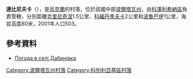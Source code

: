 {{coord|49|3|42|N|33|55|17|E|scale:100000_region:UA|display=title}}

'''達比尼夫卡'''（{{lang-uk|Дабинівка}}），是[[烏克蘭|烏克蘭]]的村落，位於該國中部[[波爾塔瓦州|波爾塔瓦州]]，由[[科澤利希納區|科澤利希納區]]負責管轄，分別距離[[克里尼奇涅_(科澤利希納區)|克里尼奇涅]]1.5公里、[[科緬丹季夫卡|科緬丹季夫卡]]2公里和[[波魯巴伊|波魯巴伊]]1公里，海拔高度80米，2001年人口503。

==參考資料==
* [http://weather.in.ua/ua/poltavskaja/6304 Погода в селі Дабинівка] {{Wayback|url=http://weather.in.ua/ua/poltavskaja/6304 |date=20160305074245 }}

{{DEFAULTSORT:Дабинівка}}
[[Category:波爾塔瓦州村落|Category:波爾塔瓦州村落]]
[[Category:科別利亞基區村落|Category:科別利亞基區村落]]


{{Poltava-geo-stub}}